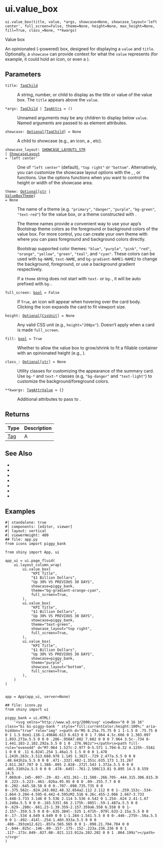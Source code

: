 # ui.value_box { #shiny.ui.value_box }

`ui.value_box(title, value, *args, showcase=None, showcase_layout='left center', full_screen=False, theme=None, height=None, max_height=None, fill=True, class_=None, **kwargs)`

Value box

An opinionated ([](:func:`~shiny.ui.card`)-powered) box, designed for
displaying a `value` and `title`. Optionally, a `showcase` can provide context
for what the `value` represents (for example, it could hold an icon, or even a
[](:func:`~shiny.ui.output_plot`)).

## Parameters

<code><span class="parameter-name">title</span><span class="parameter-annotation-sep">:</span> <span class="parameter-annotation">[TagChild](`htmltools.TagChild`)</span></code>

:   A string, number, or [](:class:`~htmltools.Tag`) child to display as
    the title or value of the value box. The `title` appears above the `value`.

<code><span class="parameter-name">*args</span><span class="parameter-annotation-sep">:</span> <span class="parameter-annotation">[TagChild](`htmltools.TagChild`) \| [TagAttrs](`htmltools.TagAttrs`)</span> <span class="parameter-default-sep">=</span> <span class="parameter-default">()</span></code>

:   Unnamed arguments may be any [](:class:`~htmltools.Tag`) children to display below
    `value`. Named arguments are passed to [](:func:`~shiny.ui.card`) as
    element attributes.

<code><span class="parameter-name">showcase</span><span class="parameter-annotation-sep">:</span> <span class="parameter-annotation">[Optional](`typing.Optional`)\[[TagChild](`htmltools.TagChild`)\]</span> <span class="parameter-default-sep">=</span> <span class="parameter-default">None</span></code>

:   A [](:class:`~htmltools.Tag`) child to showcase (e.g., an icon, a
    [](:func:`~shiny.ui.output_plot`), etc).

<code><span class="parameter-name">showcase_layout</span><span class="parameter-annotation-sep">:</span> <span class="parameter-annotation">[SHOWCASE_LAYOUTS_STR](`shiny.ui._valuebox.SHOWCASE_LAYOUTS_STR`) \| [ShowcaseLayout](`shiny.ui._valuebox.ShowcaseLayout`)</span> <span class="parameter-default-sep">=</span> <span class="parameter-default">'left center'</span></code>

:   One of `"left center"` (default), `"top right"` or `"bottom"`. Alternatively,
    you can customize the showcase layout options with the
    [](:func:`~shiny.ui.showcase_left_center`), [](:func:`~shiny.ui.showcase_top_right`),
    or [](:func:`~shiny.ui.showcase_bottom`) functions. Use the options functions when
    you want to control the height or width of the showcase area.

<code><span class="parameter-name">theme</span><span class="parameter-annotation-sep">:</span> <span class="parameter-annotation">[Optional](`typing.Optional`)\[[str](`str`) \| [ValueBoxTheme](`shiny.ui._valuebox.ValueBoxTheme`)\]</span> <span class="parameter-default-sep">=</span> <span class="parameter-default">None</span></code>

:   The name of a theme (e.g. `"primary"`, `"danger"`, `"purple"`, `"bg-green"`,
    `"text-red"`) for the value box, or a theme constructed with
    [](:func:`~shiny.ui.value_box_theme`).

    The theme names provide a convenient way to use your app's Bootstrap theme
    colors as the foreground or background colors of the value box. For more
    control, you can create your own theme with [](:func:`~shiny.ui.value_box_theme`)
    where you can pass foreground and background colors directly.

    Bootstrap supported color themes: `"blue"`, `"purple"`, `"pink"`, `"red"`,
    `"orange"`, `"yellow"`, `"green"`, `"teal"`, and `"cyan"`. These colors can be
    used with `bg-NAME`, `text-NAME`, and `bg-gradient-NAME1-NAME2` to change the
    background, foreground, or use a background gradient respectively.

    If a `theme` string does not start with `text-` or `bg-`, it will be auto
    prefixed with `bg-`.

<code><span class="parameter-name">full_screen</span><span class="parameter-annotation-sep">:</span> <span class="parameter-annotation">[bool](`bool`)</span> <span class="parameter-default-sep">=</span> <span class="parameter-default">False</span></code>

:   If `True`, an icon will appear when hovering over the card body. Clicking the
    icon expands the card to fit viewport size.

<code><span class="parameter-name">height</span><span class="parameter-annotation-sep">:</span> <span class="parameter-annotation">[Optional](`typing.Optional`)\[[CssUnit](`shiny.ui.css._css_unit.CssUnit`)\]</span> <span class="parameter-default-sep">=</span> <span class="parameter-default">None</span></code>

:   Any valid CSS unit (e.g., `height="200px"`). Doesn't apply when a card is made
    `full_screen`.

<code><span class="parameter-name">fill</span><span class="parameter-annotation-sep">:</span> <span class="parameter-annotation">[bool](`bool`)</span> <span class="parameter-default-sep">=</span> <span class="parameter-default">True</span></code>

:   Whether to allow the value box to grow/shrink to fit a fillable container with
    an opinionated height (e.g., [](:func:`~shiny.ui.page_fillable`)).

<code><span class="parameter-name">class_</span><span class="parameter-annotation-sep">:</span> <span class="parameter-annotation">[Optional](`typing.Optional`)\[[str](`str`)\]</span> <span class="parameter-default-sep">=</span> <span class="parameter-default">None</span></code>

:   Utility classes for customizing the appearance of the summary card. Use `bg-*`
    and `text-*` classes (e.g, `"bg-danger"` and `"text-light"`) to customize the
    background/foreground colors.

<code><span class="parameter-name">**kwargs</span><span class="parameter-annotation-sep">:</span> <span class="parameter-annotation">[TagAttrValue](`htmltools.TagAttrValue`)</span> <span class="parameter-default-sep">=</span> <span class="parameter-default">{}</span></code>

:   Additional attributes to pass to [](:func:`~shiny.ui.card`).

## Returns

| Type                   | Description              |
|------------------------|--------------------------|
| [Tag](`htmltools.Tag`) | A [](:func:`~shiny.ui.card`) |

## See Also

* [](:func:`~shiny.ui.value_box_theme`)
* [](:func:`~shiny.ui.showcase_bottom`)
* [](:func:`~shiny.ui.showcase_left_center`)
* [](:func:`~shiny.ui.showcase_top_right`)
* [](:class:`~shiny.ui.ShowcaseLayout`)
* [](:class:`~shiny.ui.ValueBoxTheme`)
* [](:func:`~shiny.ui.card`)

## Examples


```shinylive-python
#| standalone: true
#| components: [editor, viewer]
#| layout: vertical
#| viewerHeight: 400
## file: app.py
from icons import piggy_bank

from shiny import App, ui

app_ui = ui.page_fluid(
    ui.layout_column_wrap(
        ui.value_box(
            "KPI Title",
            "$1 Billion Dollars",
            "Up 30% VS PREVIOUS 30 DAYS",
            showcase=piggy_bank,
            theme="bg-gradient-orange-cyan",
            full_screen=True,
        ),
        ui.value_box(
            "KPI Title",
            "$1 Billion Dollars",
            "Up 30% VS PREVIOUS 30 DAYS",
            showcase=piggy_bank,
            theme="text-green",
            showcase_layout="top right",
            full_screen=True,
        ),
        ui.value_box(
            "KPI Title",
            "$1 Billion Dollars",
            "Up 30% VS PREVIOUS 30 DAYS",
            showcase=piggy_bank,
            theme="purple",
            showcase_layout="bottom",
            full_screen=True,
        ),
    )
)


app = App(app_ui, server=None)

## file: icons.py
from shiny import ui

piggy_bank = ui.HTML(
    '<svg xmlns="http://www.w3.org/2000/svg" viewBox="0 0 16 16" class="bi bi-piggy-bank " style="fill:currentColor;height:100%;" aria-hidden="true" role="img" ><path d="M5 6.25a.75.75 0 1 1-1.5 0 .75.75 0 0 1 1.5 0zm1.138-1.496A6.613 6.613 0 0 1 7.964 4.5c.666 0 1.303.097 1.893.273a.5.5 0 0 0 .286-.958A7.602 7.602 0 0 0 7.964 3.5c-.734 0-1.441.103-2.102.292a.5.5 0 1 0 .276.962z"></path>\n<path fill-rule="evenodd" d="M7.964 1.527c-2.977 0-5.571 1.704-6.32 4.125h-.55A1 1 0 0 0 .11 6.824l.254 1.46a1.5 1.5 0 0 0 1.478 1.243h.263c.3.513.688.978 1.145 1.382l-.729 2.477a.5.5 0 0 0 .48.641h2a.5.5 0 0 0 .471-.332l.482-1.351c.635.173 1.31.267 2.011.267.707 0 1.388-.095 2.028-.272l.543 1.372a.5.5 0 0 0 .465.316h2a.5.5 0 0 0 .478-.645l-.761-2.506C13.81 9.895 14.5 8.559 14.5 7.069c0-.145-.007-.29-.02-.431.261-.11.508-.266.705-.444.315.306.815.306.815-.417 0 .223-.5.223-.461-.026a.95.95 0 0 0 .09-.255.7.7 0 0 0-.202-.645.58.58 0 0 0-.707-.098.735.735 0 0 0-.375.562c-.024.243.082.48.32.654a2.112 2.112 0 0 1-.259.153c-.534-2.664-3.284-4.595-6.442-4.595zM2.516 6.26c.455-2.066 2.667-3.733 5.448-3.733 3.146 0 5.536 2.114 5.536 4.542 0 1.254-.624 2.41-1.67 3.248a.5.5 0 0 0-.165.535l.66 2.175h-.985l-.59-1.487a.5.5 0 0 0-.629-.288c-.661.23-1.39.359-2.157.359a6.558 6.558 0 0 1-2.157-.359.5.5 0 0 0-.635.304l-.525 1.471h-.979l.633-2.15a.5.5 0 0 0-.17-.534 4.649 4.649 0 0 1-1.284-1.541.5.5 0 0 0-.446-.275h-.56a.5.5 0 0 1-.492-.414l-.254-1.46h.933a.5.5 0 0 0 .488-.393zm12.621-.857a.565.565 0 0 1-.098.21.704.704 0 0 1-.044-.025c-.146-.09-.157-.175-.152-.223a.236.236 0 0 1 .117-.173c.049-.027.08-.021.113.012a.202.202 0 0 1 .064.199z"></path></svg>'
)

```

